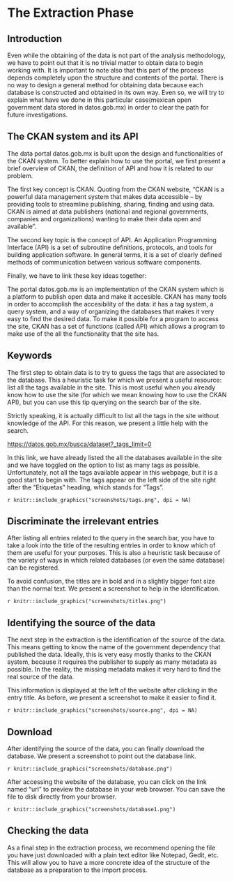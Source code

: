 # The Extraction Phase

## Introduction

Even while the obtaining of the data is not part of the analysis methodology, we have to point out that it is no trivial matter to obtain data to begin working with. It is important to note also that this part of the process depends completely upon the structure and contents of the portal. There is no way to design a general method for obtaining data because each database is constructed and obtained in its own way. Even so, we will try to explain what have we done in this particular case(mexican open government data stored in datos.gob.mx) in order to clear the path for future investigations.

## The CKAN system and its API

The data portal datos.gob.mx is built upon the design and functionalities of the CKAN system. To better explain how to use the portal, we first present a brief overview of CKAN, the definition of API and how it is related to our problem.

The first key concept is CKAN. Quoting from the CKAN website, "CKAN is a powerful data management system that makes data accessible – by providing tools to streamline publishing, sharing, finding and using data. CKAN is aimed at data publishers (national and regional governments, companies and organizations) wanting to make their data open and available".

The second key topic is the concept of API. An Application Programming Interface (API) is a set of subroutine definitions, protocols, and tools for building application software. In general terms, it is a set of clearly defined methods of communication between various software components.

Finally, we have to link these key ideas together: 

The portal datos.gob.mx is an implementation of the CKAN system which is a platform to publish open data and make it accesible. CKAN has many tools in order to accomplish the accesibility of the data: it has a tag system, a query system, and a way of organizing the databases that makes it very easy to find the desired data. To make it possible for a program to access the site, CKAN has a set of functions (called API) which allows a program to make use of the all the functionality that the site has.

## Keywords

The first step to obtain data is to try to guess the tags that are associated to the database. This a heuristic task for which we present a useful resource: list all the tags available in the site. This is most useful when you already know how to use the site (for which we mean knowing how to use the CKAN API), but you can use this tip querying on the search bar of the site.

Strictly speaking, it is actually difficult to list all the tags in the site without knowledge of the API. For this reason, we present a little help with the search.

<https://datos.gob.mx/busca/dataset?_tags_limit=0>

In this link, we have already listed the all the databases available in the site and we have toggled on the option to list as many tags as possible. Unfortunately, not all the tags available appear in this webpage, but it is a good start to begin with.
The tags appear on the left side of the site right after the "Etiquetas" heading, which stands for "Tags".

`r knitr::include_graphics("screenshots/tags.png", dpi = NA)`

## Discriminate the irrelevant entries

After listing all entries related to the query in the search bar, you have to take a look into the title of the resulting entries in order to know which of them are useful for your purposes. This is also a heuristic task because of the variety of ways in which related databases (or even the same database) can be registered. 

To avoid confusion, the titles are in bold and in a slightly bigger font size than the normal text. We present a screenshot to help in the identification.

`r knitr::include_graphics("screenshots/titles.png")`

## Identifying the source of the data

The next step in the extraction is the identification of the source of the data. This means getting to know the name of the government dependency that published the data. Ideally, this is very easy mostly thanks to the CKAN system, because it requires the publisher to supply as many metadata as possible. In the reality, the missing metadata makes it very hard to find the real source of the data. 

This information is displayed at the left of the website after clicking in the entry title. As before, we present a screenshot to make it easier to find it.

`r knitr::include_graphics("screenshots/source.png", dpi = NA)`

## Download

After identifying the source of the data, you can finally download the database. We present a screenshot to point out the database link.

`r knitr::include_graphics("screenshots/database.png")`

After accessing the website of the database, you can click on the link named "url" to preview the database in your web browser. You can save the file to disk directly from your browser.

`r knitr::include_graphics("screenshots/database1.png")`

## Checking the data

As a final step in the extraction process, we recommend opening the file you have just downloaded with a plain text editor like Notepad, Gedit, etc. This will allow you to have a more concrete idea of the structure of the database as a preparation to the import process.
